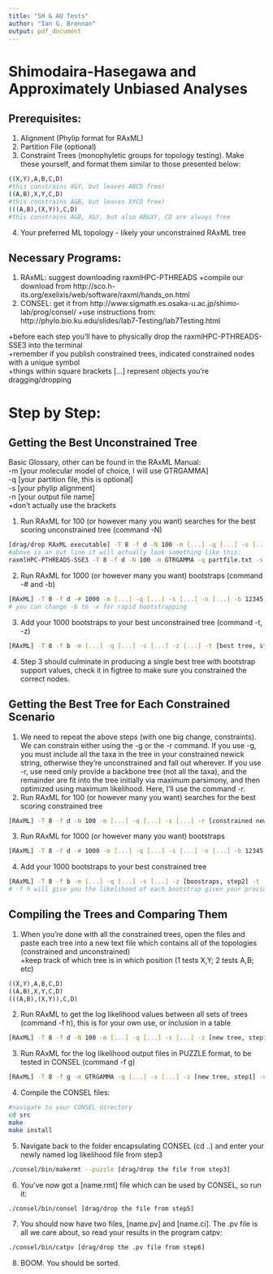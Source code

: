```yaml
---
title: "SH & AU Tests"
author: "Ian G. Brennan"
output: pdf_document
---
```


# Shimodaira-Hasegawa and Approximately Unbiased Analyses
## Prerequisites:
1. Alignment (Phylip format for RAxML)
2. Partition File (optional)
3. Constraint Trees (monophyletic groups for topology testing). Make these yourself, and format them similar to those presented below:
```r
((X,Y),A,B,C,D)
#this constrains X&Y, but leaves ABCD free)
((A,B),X,Y,C,D)
#this constrains A&B, but leaves XYCD free)
(((A,B),(X,Y)),C,D)
#this constrains A&B, X&Y, but also AB&XY, CD are always free
```
4. Your preferred ML topology - likely your unconstrained RAxML tree

## Necessary Programs:
1. RAxML: suggest downloading raxmlHPC-PTHREADS
    +compile our download from http://sco.h-its.org/exelixis/web/software/raxml/hands_on.html
2. CONSEL: get it from http://www.sigmath.es.osaka-u.ac.jp/shimo-lab/prog/consel/
    +use instructions from: http://phylo.bio.ku.edu/slides/lab7-Testing/lab7Testing.html

+before each step you'll have to physically drop the raxmlHPC-PTHREADS-SSE3 into the terminal  
+remember if you publish constrained trees, indicated constrained nodes with a unique symbol  
+things within square brackets [...] represent objects you're dragging/dropping  

\pagebreak

# Step by Step:
## Getting the Best Unconstrained Tree
Basic Glossary, other can be found in the RAxML Manual:  
-m [your molecular model of choice, I will use GTRGAMMA]  
-q [your partition file, this is optional]  
-s [your phylip alignment]  
-n [your output file name]  
+don't actually use the brackets

1. Run RAxML for 100 (or however many you want) searches for the best scoring unconstrained tree (command -N)
```bash
[drag/drop RAxML executable] -T 8 -f d -N 100 -m [...] -q [...] -s [...] -n [...]
#above is an out line it will actually look something like this:
raxmlHPC-PTHREADS-SSE3 -T 8 -f d -N 100 -m GTRGAMMA -q partfile.txt -s align.phy -n Tree.tre
```
2. Run RAxML for 1000 (or however many you want) bootstraps (command -# and -b)
```bash
[RAxML] -T 8 -f d -# 1000 -m [...] -q [...] -s [...] -n [...] -b 12345
# you can change -b to -x for rapid bootstrapping
```
3. Add your 1000 bootstraps to your best unconstrained tree (command -t, -z)
```bash
[RAxML] -T 8 -f b -m [...] -q [...] -s [...] -z [...] -t [best tree, step1] -n [...]
```
4. Step 3 should culminate in producing a single best tree with bootstrap support values, check it in figtree to make sure you constrained the correct nodes.

## Getting the Best Tree for Each Constrained Scenario
1. We need to repeat the above steps (with one big change, constraints). We can constrain either using the -g or the -r command. If you use -g, you must include all the taxa in the tree in your constrained newick string, otherwise they're unconstrained and fall out wherever. If you use -r, use need only provide a backbone tree (not all the taxa), and the remainder are fit into the tree initially via maximum parsimony, and then optimized using maximum likelihood. Here, I'll use the command -r. 
2. Run RAxML for 100 (or however many you want) searches for the best scoring constrained tree
```bash
[RAxML] -T 8 -f d -N 100 -m [...] -q [...] -s [...] -r [constrained newick tree] -n [...]
```
3. Run RAxML for 1000 (or however many you want) bootstraps
```bash
[RAxML] -T 8 -f d -# 1000 -m [...] -q [...] -s [...] -n [...] -b 12345
```
4. Add your 1000 bootstraps to your best constrained tree
```bash
[RAxML] -T 8 -f b -m [...] -q [...] -s [...] -z [boostraps, step2] -t [best tree, step1] -n [...]
# -f h will give you the likelihood of each bootstrap given your provided (constrained) tree
```

## Compiling the Trees and Comparing Them
1. When you're done with all the constrained trees, open the files and paste each tree into a new text file which contains all of the topologies (constrained and unconstrained)  
    +keep track of which tree is in which position (1 tests X,Y; 2 tests A,B; etc)
```r
((X,Y),A,B,C,D)
((A,B),X,Y,C,D)
(((A,B),(X,Y)),C,D)
```
2. Run RAxML to get the log likelihood values between all sets of trees (command -f h), this is for your own use, or inclusion in a table
```bash
[RAxML] -T 8 -f d -N 100 -m [...] -q [...] -s [...] -z [new tree, step1] -t [unconstrained tree] -n [...]
```
3. Run RAxML for the log likelihood output files in PUZZLE format, to be tested in CONSEL (command -f g)
```bash
[RAxML] -T 8 -f g -m GTRGAMMA -q [...] -s [...] -z [new tree, step1] -n [...]
```
4. Compile the CONSEL files:
```bash
#navigate to your CONSEL directory
cd src
make 
make install
```
5. Navigate back to the folder encapsulating CONSEL (cd ..) and enter your newly named log likelihood file from step3
```bash
./consel/bin/makermt --puzzle [drag/drop the file from step3]
```
6. You've now got a [name.rmt] file which can be used by CONSEL, so run it:
```bash
./consel/bin/consel [drag/drop the file from step5]
```
7. You should now have two files, [name.pv] and [name.ci]. The .pv file is all we care about, so read your results in the program catpv:
```bash
./consel/bin/catpv [drag/drop the .pv file from step6]
```
8. BOOM. You should be sorted.
